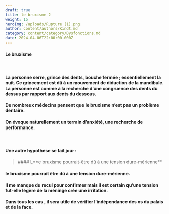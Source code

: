 ```yaml
---
draft: true
title: le bruxisme 2
weight: 15
heroImg: /uploads/Rupture (1).png
author: content/authors/Kindt.md
category: content/category/Dysfonctions.md
date: 2024-04-06T22:00:00.000Z
---
```


#### Le bruxisme

####  

#### La personne serre, grince des dents,&#xA;bouche fermée ; essentiellement la nuit. Ce grincement est dû à un&#xA;mouvement de diduction de la mandibule. La personne est comme à la recherche d’une congruence des dents du dessus par rapport aux dents du dessous.

#### De nombreux médecins pensent que le&#xA;bruxisme n’est pas un problème dentaire.

#### On évoque naturellement un terrain&#xA;d’anxiété, une recherche de performance.

####  

#### Une autre hypothèse se fait&#xA;jour : 

<BlockQuote>
  #### L**e bruxisme pourrait-être dû à une tension dure-mérienne**
</BlockQuote>

#### le bruxisme pourrait être dû à une tension dure-mérienne. 

#### Il me manque du recul pour confirmer mais il est certain qu’une tension fut-elle légère de la méninge crée une irritation.

#### Dans tous les cas , il sera utile de vérifier l’indépendance des os du palais et de la face.
